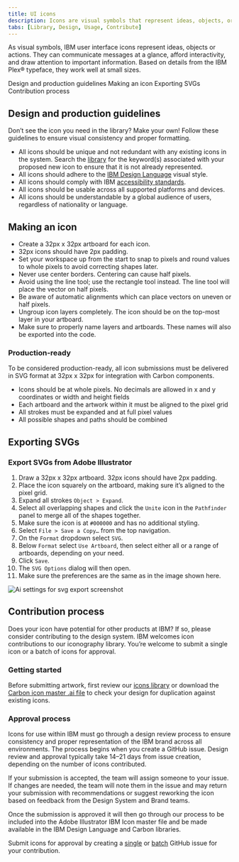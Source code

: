 ```yaml
---
title: UI icons
description: Icons are visual symbols that represent ideas, objects, or actions. They draw from details in the Plex typeface, and communicate information at a glance.
tabs: [Library, Design, Usage, Contribute]
---
```



<PageDescription>

As visual symbols, IBM user interface icons represent ideas, objects or actions. They can communicate messages at a glance, afford interactivity, and draw attention to important information. Based on details from the IBM Plex® typeface, they work well at small sizes.
</PageDescription>

<AnchorLinks>
  <AnchorLink>Design and production guidelines</AnchorLink>
  <AnchorLink>Making an icon</AnchorLink>
  <AnchorLink>Exporting SVGs</AnchorLink>
  <AnchorLink>Contribution process</AnchorLink>
</AnchorLinks>

## Design and production guidelines

Don’t see the icon you need in the library? Make your own! Follow these guidelines to ensure visual consistency and proper formatting.

- All icons should be unique and not redundant with any existing icons in the system. Search the [library](https://www.carbondesignsystem.com/guidelines/iconography/library) for the keyword(s) associated with your proposed new icon to ensure that it is not already represented.
- All icons should adhere to the [IBM Design Language](/iconography/ui-icons/design) visual style.
- All icons should comply with IBM [accessibility standards](https://www.carbondesignsystem.com/guidelines/accessibility/overview).
- All icons should be usable across all supported platforms and devices.
- All icons should be understandable by a global audience of users, regardless of nationality or language.

## Making an icon

- Create a 32px x 32px artboard for each icon.
- 32px icons should have 2px padding.
- Set your workspace up from the start to snap to pixels and round values to whole pixels to avoid correcting shapes later.
- Never use center borders. Centering can cause half pixels.
- Avoid using the line tool; use the rectangle tool instead. The line tool will place the vector on half pixels.
- Be aware of automatic alignments which can place vectors on uneven or half pixels.
- Ungroup icon layers completely. The icon should be on the top-most layer in your artboard.
- Make sure to properly name layers and artboards. These names will also be exported into the code.

### Production-ready

To be considered production-ready, all icon submissions must be delivered in SVG format at 32px x 32px for integration with Carbon components.

- Icons should be at whole pixels. No decimals are allowed in x and y coordinates or width and height fields
- Each artboard and the artwork within it must be aligned to the pixel grid
- All strokes must be expanded and at full pixel values
- All possible shapes and paths should be combined

## Exporting SVGs

### Export SVGs from Adobe Illustrator

1. Draw a 32px x 32px artboard. 32px icons should have 2px padding.
1. Place the icon squarely on the artboard, making sure it’s aligned to the pixel grid.
1. Expand all strokes `Object > Expand`.
1. Select all overlapping shapes and click the `Unite` icon in the `Pathfinder` panel to merge all of the shapes together.
1. Make sure the icon is at `#000000` and has no additional styling.
1. Select `File > Save a Copy…` from the top navigation.
1. On the `Format` dropdown select `SVG`.
1. Below `Format` select `Use Artboard`, then select either all or a range of artboards, depending on your need.
1. Click `Save`.
1. The `SVG Options` dialog will then open.
1. Make sure the preferences are the same as in the image shown here.

<Row>
<Column colMd={6} colLg={6}>

![Ai settings for svg export screenshot](../images/iconography-contribution-exportsvgfromai.png)

</Column>
</Row>

## Contribution process

Does your icon have potential for other products at IBM? If so, please consider contributing to the design system. IBM welcomes icon contributions to our iconography library. You’re welcome to submit a single icon or a batch of icons for approval.

### Getting started

Before submitting artwork, first review our [icons library](https://www.carbondesignsystem.com/guidelines/icons/library/) or download the [Carbon icon master .ai file](https://github.com/carbon-design-system/carbon/tree/master/packages/icons/master) to check your design for duplication against existing icons.

### Approval process 

Icons for use within IBM must go through a design review process to ensure consistency and proper representation of the IBM brand across all environments. The process begins when you create a GitHub issue. Design review and approval typically take 14–21 days from issue creation, depending on the number of icons contributed.

If your submission is accepted, the team will assign someone to your issue. If changes are needed, the team will note them in the issue and may return your submission with recommendations or suggest reworking the icon based on feedback from the Design System and Brand teams.

Once the submission is approved it will then go through our process to be included into the Adobe Illustrator IBM Icon master file and be made available in the IBM Design Language and Carbon libraries.

Submit icons for approval by creating a [single](https://github.ibm.com/brand/ui-icons/issues/new?assignees=&labels=&template=single-ui-icon-approval.md&title=%5Bui-icon%5D) or [batch](https://github.ibm.com/brand/ui-icons/issues/new?assignees=&labels=&template=batch-ui-icon-approval-request.md&title=%5Bui-icon-batch%5D) GitHub issue for your contribution.
